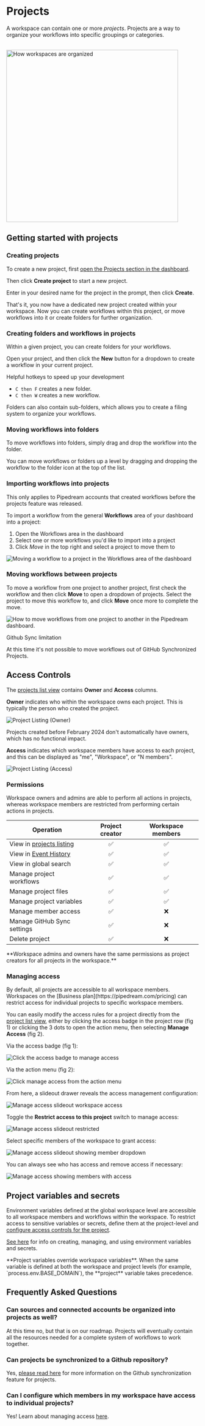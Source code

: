 
# Projects

A workspace can contain one or more _projects_. Projects are a way to organize your workflows into specific groupings or categories.

<br />
<div class="flex justify-center">
  <img
    width="450px"
    src="https://res.cloudinary.com/pipedreamin/image/upload/v1674143831/docs/New_Project_5_zep4ii.png"
    alt="How workspaces are organized"
  />
</div>

## Getting started with projects

### Creating projects

To create a new project, first [open the Projects section in the dashboard](https://pipedream.com/projects).

Then click **Create project** to start a new project.

Enter in your desired name for the project in the prompt, then click **Create**.

That's it, you now have a dedicated new project created within your workspace. Now you can create workflows within this project, or move workflows into it or create folders for further organization.

### Creating folders and workflows in projects

Within a given project, you can create folders for your workflows.

Open your project, and then click the **New** button for a dropdown to create a workflow in your current project.

<Callout type="info">
Helpful hotkeys to speed up your development

- `C then F` creates a new folder.
- `C then W` creates a new workflow.

</Callout>

Folders can also contain sub-folders, which allows you to create a filing system to organize your workflows.

### Moving workflows into folders

To move workflows into folders, simply drag and drop the workflow into the folder.

You can move workflows or folders up a level by dragging and dropping the workflow to the folder icon at the top of the list.

### Importing workflows into projects

<Callout type="info">
  This only applies to Pipedream accounts that created workflows before the
  projects feature was released.
</Callout>

To import a workflow from the general **Workflows** area of your dashboard into a project:

1. Open the Workflows area in the dashboard
2. Select one or more workflows you'd like to import into a project
3. Click *Move* in the top right and select a project to move them to

![Moving a workflow to a project in the Workflows area of the dashboard](./images/import-workflows-into-projects.png)

### Moving workflows between projects

To move a workflow from one project to another project, first check the workflow and then click **Move** to open a dropdown of projects. Select the project to move this workflow to, and click **Move** once more to complete the move.

![How to move workflows from one project to another in the Pipedream dashboard.](https://res.cloudinary.com/pipedreamin/image/upload/v1695662665/docs/docs/projects/CleanShot_2023-09-25_at_13.23.38_2x_dyrtlv.png)

<Callout type="warning">
Github Sync limitation

At this time it's not possible to move workflows out of GitHub Synchronized Projects.

</Callout>

## Access Controls

The [projects list view](https://pipedream.com/projects) contains **Owner** and **Access** columns.

**Owner** indicates who within the workspace owns each project. This is typically the person who created the project.

![Project Listing (Owner)](./images/project-listing-owner.png)

<Callout type="warning">
  Projects created before February 2024 don't automatically have owners, which
  has no functional impact.
</Callout>

**Access** indicates which workspace members have access to each project, and this can be displayed as "me", "Workspace", or "N members".

![Project Listing (Access)](./images/project-listing-access.png)

### Permissions

Workspace owners and admins are able to perform all actions in projects, whereas workspace members are restricted from performing certain actions in projects.

| Operation                                                    | Project creator | Workspace members |
| ------------------------------------------------------------ | :-------------: | :---------------: |
| View in [projects listing](https://pipedream.com/projects)   |       ✅        |        ✅         |
| View in [Event History](https://pipedream.com/event-history) |       ✅        |        ✅         |
| View in global search                                        |       ✅        |        ✅         |
| Manage project workflows                                     |       ✅        |        ✅         |
| Manage project files                                         |       ✅        |        ✅         |
| Manage project variables                                     |       ✅        |        ✅         |
| Manage member access                                         |       ✅        |        ❌         |
| Manage GitHub Sync settings                                  |       ✅        |        ❌         |
| Delete project                                               |       ✅        |        ❌         |

<Callout type="info">
  **Workspace admins and owners have the same permissions as project creators
  for all projects in the workspace.**
</Callout>

### Managing access

<Callout type="info">
  By default, all projects are accessible to all workspace members. Workspaces
  on the [Business plan](https://pipedream.com/pricing) can restrict access for
  individual projects to specific workspace members.
</Callout>

You can easily modify the access rules for a project directly from the [project list view](https://pipedream.com/projects), either by clicking the access badge in the project row (fig 1) or clicking the 3 dots to open the action menu, then selecting **Manage Access** (fig 2).

Via the access badge (fig 1):

![Click the access badge to manage access](./images/access-badge-click.png)

Via the action menu (fig 2):

![Click manage access from the action menu](./images/manage-access-overflow-menu.png)

From here, a slideout drawer reveals the access management configuration:

![Manage access slideout workspace access](./images/slideout-workspace-share.png)

Toggle the **Restrict access to this project** switch to manage access:

![Manage access slideout restricted](./images/slideout-restricted.png)

Select specific members of the workspace to grant access:

![Manage access slideout showing member dropdown](./images/slideout-member-dropdown.png)

You can always see who has access and remove access if necessary:

![Manage access showing members with access](./images/slideout-member-list.png)

## Project variables and secrets

Environment variables defined at the global workspace level are accessible to all workspace members and workflows within the workspace. To restrict access to sensitive variables or secrets, define them at the project-level and [configure access controls for the project](/projects/#managing-access).

[See here](/environment-variables) for info on creating, managing, and using environment variables and secrets.

<Callout type="info">
  **Project variables override workspace variables**. When the same variable is
  defined at both the workspace and project levels (for example,
  `process.env.BASE_DOMAIN`), the **project** variable takes precedence.
</Callout>

## Frequently Asked Questions

### Can sources and connected accounts be organized into projects as well?

At this time no, but that is on our roadmap. Projects will eventually contain all the resources needed for a complete system of workflows to work together.

### Can projects be synchronized to a Github repository?

Yes, [please read here](/projects/git/) for more information on the Github synchronization feature for projects.

### Can I configure which members in my workspace have access to individual projects?

Yes! Learn about managing access [here](/projects/#managing-access).
